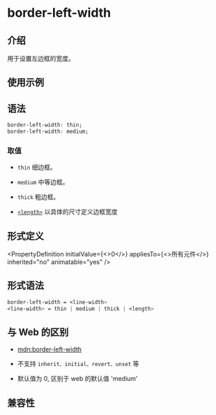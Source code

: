 # border-left-width

## 介绍

用于设置左边框的宽度。

## 使用示例


<Go
  example="css-api"
  defaultFile="src/border-left-width/App.tsx"
  img="https://lf-lynx.tiktok-cdns.com/obj/lynx-artifacts-oss-sg/lynx-website/assets/doc/css/border-left-width.jpg"
  defaultEntryFile="dist/border-left-width.lynx.bundle"
  entry="src/border-left-width"
/>

## 语法

```css
border-left-width: thin;
border-left-width: medium;
```

### 取值

- `thin`
  细边框。

- `medium`
  中等边框。

- `thick`
  粗边框。

- [`<length>`](api/css/data-type/length.mdx)
  以具体的尺寸定义边框宽度

## 形式定义


<PropertyDefinition
  initialValue={<>0</>}
  appliesTo={<>所有元件</>}
  inherited="no"
  animatable="yes"
/>

## 形式语法

```css
border-left-width = <line-width>
<line-width> = thin | medium | thick | <length>

```

## 与 Web 的区别

- [mdn:border-left-width](https://developer.mozilla.org/en-US/docs/Web/CSS/border-left-width)

- 不支持 `inherit、initial、revert、unset` 等

- 默认值为 0, 区别于 web 的默认值 'medium'

## 兼容性


<LegacyCompatTable metadata="css/properties/border-left-width" />

